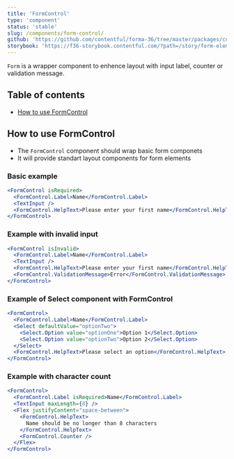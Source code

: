 ```yaml
---
title: 'FormControl'
type: 'component'
status: 'stable'
slug: /components/form-control/
github: 'https://github.com/contentful/forma-36/tree/master/packages/components/forms/src/form-control'
storybook: 'https://f36-storybook.contentful.com/?path=/story/form-elements-form-control--basic'
---
```


`Form` is a wrapper component to enhence layout with input label, counter or validation message.

## Table of contents

- [How to use FormControl](#how-to-use-FormControl)

## How to use FormControl

- The `FormControl` component should wrap basic form componets
- It will provide standart layout components for form elements

### Basic example

```jsx
<FormControl isRequired>
  <FormControl.Label>Name</FormControl.Label>
  <TextInput />
  <FormControl.HelpText>Please enter your first name</FormControl.HelpText>
</FormControl>
```

### Example with invalid input

```jsx
<FormControl isInvalid>
  <FormControl.Label>Name</FormControl.Label>
  <TextInput />
  <FormControl.HelpText>Please enter your first name</FormControl.HelpText>
  <FormControl.ValidationMessage>Error</FormControl.ValidationMessage>
</FormControl>
```

### Example of Select component with FormControl

```jsx
<FormControl>
  <FormControl.Label>Name</FormControl.Label>
  <Select defaultValue="optionTwo">
    <Select.Option value="optionOne">Option 1</Select.Option>
    <Select.Option value="optionTwo">Option 2</Select.Option>
  </Select>
  <FormControl.HelpText>Please select an option</FormControl.HelpText>
</FormControl>
```

### Example with character count

```jsx
<FormControl>
  <FormControl.Label isRequired>Name</FormControl.Label>
  <TextInput maxLength={8} />
  <Flex justifyContent="space-between">
    <FormControl.HelpText>
      Name should be no longer than 8 characters
    </FormControl.HelpText>
    <FormControl.Counter />
  </Flex>
</FormControl>
```
